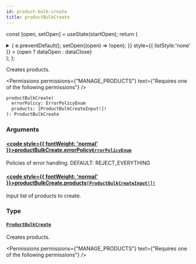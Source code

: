 ```yaml
---
id: product-bulk-create
title: productBulkCreate
---
```






const [open, setOpen] = useState(startOpen);
return (
<details {...(open ? { open: true } : {})} className="details" style={{ border:'none', boxShadow:'none', background:'var(--ifm-background-color)' }}>
<summary
onClick={(e) => {
e.preventDefault();
setOpen((open) => !open);
}}
style={{ listStyle:'none' }} >
{open ? dataOpen : dataClose}
</summary>
{open && children}
</details>
);
};

Creates products.


<Badge text="Added in Saleor 3.13" class="badge badge--secondary margin-bottom--sm" />


<FeaturePreview />


<Permissions permissions={"MANAGE_PRODUCTS"} text={"Requires one of the following permissions"} />


```graphql
productBulkCreate(
  errorPolicy: ErrorPolicyEnum
  products: [ProductBulkCreateInput!]!
): ProductBulkCreate
```

### Arguments

#### [<code style={{ fontWeight: 'normal' }}>productBulkCreate.<b>errorPolicy</b></code>](#)<Bullet />[`ErrorPolicyEnum`](../../../api-reference/miscellaneous/enums/error-policy-enum.mdx) <Badge class="badge badge--secondary" text="enum"/> <Badge class="badge badge--secondary" text="miscellaneous"/>

Policies of error handling. DEFAULT: REJECT_EVERYTHING

#### [<code style={{ fontWeight: 'normal' }}>productBulkCreate.<b>products</b></code>](#)<Bullet />[`[ProductBulkCreateInput!]!`](../../../api-reference/products/inputs/product-bulk-create-input.mdx) <Badge class="badge badge--secondary" text="non-null"/> <Badge class="badge badge--secondary" text="input"/> <Badge class="badge badge--secondary" text="products"/>

Input list of products to create.

### Type

#### [`ProductBulkCreate`](../../../api-reference/products/objects/product-bulk-create.mdx) <Badge class="badge badge--secondary" text="object"/> <Badge class="badge badge--secondary" text="products"/>

Creates products.


<Badge text="Added in Saleor 3.13" class="badge badge--secondary margin-bottom--sm" />


<FeaturePreview />


<Permissions permissions={"MANAGE_PRODUCTS"} text={"Requires one of the following permissions"} />



